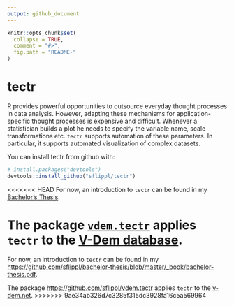 ```yaml
---
output: github_document
---
```


<!-- README.md is generated from README.Rmd. Please edit that file -->

```r
knitr::opts_chunk$set(
  collapse = TRUE,
  comment = "#>",
  fig.path = "README-"
)
```

# tectr

R provides powerful opportunities to outsource everyday thought processes in data analysis. However, adapting these mechanisms for application-specific thought processes is expensive and difficult. Whenever a statistician builds a plot he needs to specify the variable name, scale transformations etc. `tectr` supports automation of these parameters. In particular, it supports automated visualization of complex datasets.

You can install tectr from github with:

```r
# install.packages("devtools")
devtools::install_github("sflippl/tectr")
```

<<<<<<< HEAD
For now, an introduction to `tectr` can be found in my [Bachelor's Thesis](https://github.com/sflippl/bachelor-thesis/blob/master/_book/bachelor-thesis.pdf).

The package [`vdem.tectr`](https://github.com/sflippl/vdem.tectr) applies `tectr` to the [V-Dem database](v-dem.net).
=======
For now, an introduction to `tectr` can be found in my [https://github.com/sflippl/bachelor-thesis/blob/master/_book/bachelor-thesis.pdf](Bachelor's Thesis).

The package [https://github.com/sflippl/vdem.tectr](`vdem.tectr`) applies `tectr` to the [v-dem.net](V-Dem database).
>>>>>>> 9ae34ab326d7c3285f315dc3928fa16c5a569964
